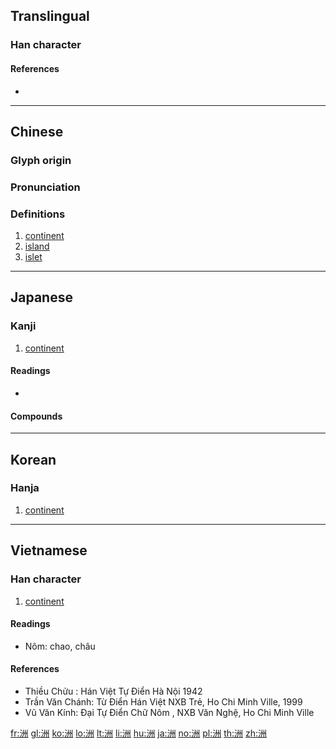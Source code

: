==Translingual==
{{stroke order|strokes=9}}

===Han character===
{{Han char|rn=85|rad=水|as=06|sn=9|four=32100|canj=EILL|ids=⿰氵州}}

====References====
* {{Han ref|kx=0622.090|dkj=17413|dj=1018.070|hdz=31616.060|uh=6D32|ud=27954|bh=AC77|bd=44151}}

----

==Chinese==
{{zh-forms}}

===Glyph origin===
{{Han etym}}

===Pronunciation===
{{zh-pron
|m=zhōu
|ma=y
|c=zau1
|h=pfs=chû
|md=ciŭ
|mn=chiu
|w=1tseu
|mc=y
|oc=y
|cat=n
}}

===Definitions===
{{zh-hanzi}}

# [[continent]]
# [[island]]
# [[islet]]

----

==Japanese==

===Kanji===
{{ja-kanji|grade=|rs=水06}}

# [[continent]]

====Readings====
* {{ja-readings|goon=[[す]] (su)|kanon=[[しゅう]] (shū)|kun=[[しま]] (shima)}}

====Compounds====
{{der5
| {{ja-l|欧洲}}
| {{ja-l|五大洲}}
| {{ja-l|濠洲|ごうしゅう|Gōshū}}
| {{ja-l|砂洲}}
| {{ja-l|坐洲}}, {{ja-l|座洲}}
| {{ja-l|三角洲}}
| {{ja-l|川洲}}
| {{ja-l|大八洲}}
| {{ja-l|大八洲国}}
| {{ja-l|中洲}}
| {{ja-l|白洲}}
| {{ja-l|八洲}}
| {{ja-l|八洲国}}
| {{ja-l|満洲}}
}}

----

==Korean==

===Hanja===
{{ko-hanja|hangeul=주|eumhun=|mr=chu|y=cwu}}

# [[continent]]

----

==Vietnamese==

===Han character===
{{vi-hantu|[[châu]], [[chao]]|rs=水06}}

# [[continent]]

====Readings====
* Nôm: chao, châu

====References====
* Thiều Chửu : Hán Việt Tự Điển Hà Nội 1942
* Trần Văn Chánh: Từ Điển Hán Việt NXB Trẻ, Ho Chi Minh Ville, 1999
* Vũ Văn Kính: Đại Tự Điển Chữ Nôm , NXB Văn Nghệ, Ho Chi Minh Ville

[[fr:洲]]
[[gl:洲]]
[[ko:洲]]
[[lo:洲]]
[[lt:洲]]
[[li:洲]]
[[hu:洲]]
[[ja:洲]]
[[no:洲]]
[[pl:洲]]
[[th:洲]]
[[zh:洲]]